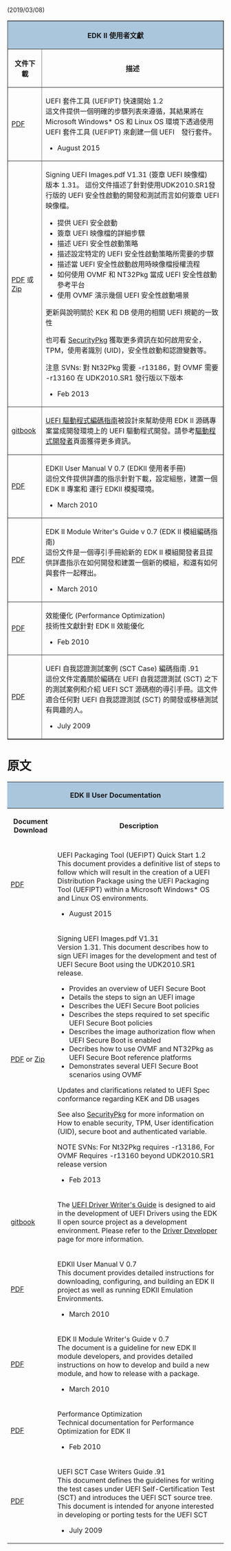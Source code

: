 (2019/03/08)
<div class="t_projects">
<table border="1">
<tr><th colspan="4" style="background-color:#a9c6dd">EDK II 使用者文獻</th></tr>
<tr>
<th>文件下載</th>
<th>描述</th>
</tr>
<tr>
    <td>
[https://github.com/tianocore-docs/Docs/raw/master/User_Docs/UEFI-PackagingToolQuickStartGuideRev_1_2.pdf PDF]

    </td>

    <td>
UEFI 套件工具 (UEFIPT) 快速開始 1.2 <br>

這文件提供一個明確的步驟列表來遵循，其結果將在 Microsoft Windows* OS 和 Linux OS 環境下透過使用 UEFI 套件工具 (UEFIPT) 來創建一個 UEFI　發行套件。
* August 2015
    </td>
</tr>



<tr>
    <td> 
[https://github.com/tianocore-docs/Docs/raw/master/User_Docs/SigningUefiImages%20-v1dot31.pdf PDF ] 或
[https://github.com/tianocore-docs/Docs/raw/master/User_Docs/SigningUefiImages%20-v1dot31.zip Zip]

    </td>

    <td>
Signing UEFI Images.pdf V1.31 (簽章 UEFI 映像檔)<br>
版本 1.31。 這份文件描述了針對使用UDK2010.SR1發行版的 UEFI 安全性啟動的開發和測試而言如何簽章 UEFI 映像檔。 

*   提供 UEFI 安全啟動 
*   簽章 UEFI 映像檔的詳細步驟
*   描述 UEFI 安全性啟動策略 
*   描述設定特定的 UEFI 安全性啟動策略所需要的步驟
*   描述當 UEFI 安全性啟動啟用時映像檔授權流程
*   如何使用 OVMF 和 NT32Pkg 當成 UEFI 安全性啟動參考平台
*   使用 OVMF 演示幾個 UEFI 安全性啟動場景
更新與說明關於 KEK 和 DB 使用的相關 UEFI 規範的一致性


也可看 [[SecurityPkg]] 獲取更多資訊在如何啟用安全，TPM，使用者識別 (UID)，安全性啟動和認證變數等。

注意 SVNs: 對 Nt32Pkg 需要 -r13186，對 OVMF 需要 -r13160 在 UDK2010.SR1 發行版以下版本

* Feb 2013
    </td>
</tr>

<tr>
    <td>
[https://legacy.gitbook.com/book/edk2-docs/edk-ii-uefi-driver-writer-s-guide/details gitbook]
    </td>

    <td>
[[UEFI Driver Writer's Guide|UEFI 驅動程式編碼指南]]被設計來幫助使用 EDK II 源碼專案當成開發環境上的 UEFI 驅動程式開發。請參考[[Driver Developer|驅動程式開發者]]頁面獲得更多資訊。 
    </td>
</tr>

<tr>
    <td>
[https://github.com/tianocore-docs/Docs/raw/master/User_Docs/EDK_II_UserManual_0_7.pdf PDF]
    </td>

    <td>
EDKII User Manual V 0.7 (EDKII 使用者手冊)<br>
這份文件提供詳盡的指示針對下載，設定組態，建置一個 EDK II 專案和 運行 EDKII 模擬環境。

* March 2010
    </td>
</tr>

<tr>
    <td>
[https://github.com/tianocore-docs/Docs/raw/master/User_Docs/EDK_II%20Module%20Writer_s%20Guide_0_7.pdf PDF]
    </td>

    <td>
EDK II Module Writer's Guide v 0.7 (EDK II 模組編碼指南)<br>
這份文件是一個導引手冊給新的 EDK II 模組開發者且提供詳盡指示在如何開發和建置一個新的模組，和還有如何與套件一起釋出。

* March 2010
    </td>
</tr>


<tr>
    <td>
[https://github.com/tianocore-docs/Docs/raw/master/User_Docs/PerformanceOptimization_1_0.pdf  PDF]

    </td>

    <td>
效能優化 (Performance Optimization) <br>
技術性文獻針對 EDK II 效能優化

* Feb 2010
    </td>
</tr>
<tr>
    <td>
[https://github.com/tianocore-docs/Docs/raw/master/User_Docs/UEFI%20SCT%20Case%20Writers%20Guide_0_91.pdf PDF ]
    </td>

    <td>
UEFI 自我認證測試案例 (SCT Case) 編碼指南 .91 <br>
這份文件定義關於編碼在 UEFI 自我認證測試 (SCT) 之下的測試案例和介紹 UEFI SCT 源碼樹的導引手冊。這文件適合任何對 UEFI 自我認證測試 (SCT) 的開發或移植測試有興趣的人。
* July 2009
    </td>
</tr>

<!--
<tr>
    <td>
之前的 UDK 發行版
    </td>

    <td>
[[EdkII_dashboard| EDK II 儀錶板頁面]]
    </td>
</tr>
<tr></tr>
-->

</table>

= 原文 =
<div class="t_projects">
<table>
<tr><th colspan="4" style="background-color:#a9c6dd">EDK II User Documentation</th></tr>
<tr>
<th>Document Download</th>
<th>Description</th>
</tr>
<tr>
    <td>
[https://github.com/tianocore-docs/Docs/raw/master/User_Docs/UEFI-PackagingToolQuickStartGuideRev_1_2.pdf PDF]

    </td>

    <td>
UEFI Packaging Tool (UEFIPT) Quick Start 1.2 <br>

This document provides a definitive list of steps to follow which will result in the creation of a UEFI Distribution Package using the UEFI Packaging Tool (UEFIPT) within a Microsoft Windows* OS and Linux OS environments.
* August 2015
    </td>
</tr>



<tr>
    <td>
[https://github.com/tianocore-docs/Docs/raw/master/User_Docs/SigningUefiImages%20-v1dot31.pdf PDF ] or
[https://github.com/tianocore-docs/Docs/raw/master/User_Docs/SigningUefiImages%20-v1dot31.zip Zip]

    </td>

    <td>
Signing UEFI Images.pdf V1.31 <br>
Version 1.31. This document describes how to sign UEFI images for the development and test of UEFI Secure Boot using the UDK2010.SR1 release.

*	Provides an overview of UEFI Secure Boot 
*	Details the steps to sign an UEFI image 
*	Describes the UEFI Secure Boot policies 
*	Describes the steps required to set specific UEFI Secure Boot policies 
*	Describes the image authorization flow when UEFI Secure Boot is enabled
*	Decribes how to use OVMF and NT32Pkg as UEFI Secure Boot reference platforms
*	Demonstrates several UEFI Secure Boot scenarios using OVMF
Updates and clarifications related to UEFI Spec conformance regarding KEK and DB usages


See also [[SecurityPkg]] for more information on How to enable security, TPM, User identification (UID), secure boot and authenticated variable.

NOTE SVNs: For Nt32Pkg requires -r13186, For OVMF Requires -r13160 beyond UDK2010.SR1 release version

* Feb 2013
    </td>
</tr>

<tr>
    <td>
[https://legacy.gitbook.com/book/edk2-docs/edk-ii-uefi-driver-writer-s-guide/details gitbook]
    </td>

    <td>
The [[UEFI Driver Writer's Guide]] is designed to aid in the development of UEFI Drivers using the EDK II open source project as a development environment. Please refer to the [[Driver Developer]] page for more information.
    </td>
</tr>

<tr>
    <td>
[https://github.com/tianocore-docs/Docs/raw/master/User_Docs/EDK_II_UserManual_0_7.pdf PDF]
    </td>

    <td>
EDKII User Manual V 0.7 <br>
This document provides detailed instructions for downloading, configuring, and building an EDK II project as well as running EDKII Emulation Environments.

* March 2010
    </td>
</tr>

<tr>
    <td>
[https://github.com/tianocore-docs/Docs/raw/master/User_Docs/EDK_II%20Module%20Writer_s%20Guide_0_7.pdf PDF]
    </td>

    <td>
EDK II Module Writer's Guide v 0.7<br>
The document is a guideline for new EDK II module developers, and provides detailed instructions on how to develop and build a new module, and
how to release with a package.

* March 2010
    </td>
</tr>


<tr>
    <td>
[https://github.com/tianocore-docs/Docs/raw/master/User_Docs/PerformanceOptimization_1_0.pdf  PDF]

    </td>

    <td>
Performance Optimization <br>
Technical documentation for Performance Optimization for EDK II

* Feb 2010
    </td>
</tr>
<tr>
    <td>
[https://github.com/tianocore-docs/Docs/raw/master/User_Docs/UEFI%20SCT%20Case%20Writers%20Guide_0_91.pdf PDF ]
    </td>

    <td>
UEFI SCT Case Writers Guide .91 <br>
This document defines the guidelines for writing the test cases under UEFI Self-Certification Test (SCT) and introduces the UEFI SCT source tree. This document is intended for anyone interested in developing or porting tests for the UEFI SCT
* July 2009
    </td>
</tr>

<!--
<tr>
    <td>
Previous UDK Releases
    </td>

    <td>
[[EdkII_dashboard| EDK II Dashboard Page]]
    </td>
</tr>
<tr></tr>
-->

</table>